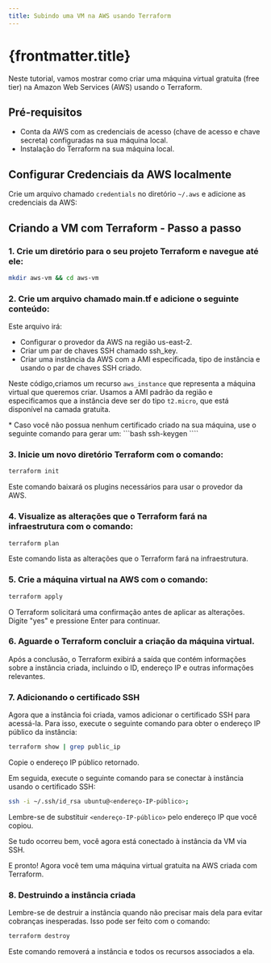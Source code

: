 ```yaml
---
title: Subindo uma VM na AWS usando Terraform
---
```



# {frontmatter.title}

Neste tutorial, vamos mostrar como criar uma máquina virtual gratuita (free tier) na Amazon Web Services (AWS) usando o Terraform.

## Pré-requisitos

- Conta da AWS com as credenciais de acesso (chave de acesso e chave secreta) configuradas na sua máquina local.
- Instalação do Terraform na sua máquina local.

## Configurar Credenciais da AWS localmente
Crie um arquivo chamado `credentials` no diretório `~/.aws` e adicione as credenciais da AWS:

<CodePreview src="/codes/terraform/intro/.credentials" lang="terraform" height={200} />

## Criando a VM com Terraform - Passo a passo

### 1. Crie um diretório para o seu projeto Terraform e navegue até ele:

```bash
mkdir aws-vm && cd aws-vm
```

### 2. Crie um arquivo chamado main.tf e adicione o seguinte conteúdo:

<CodePreview src="/codes/terraform/intro/main.tf" highlightLines="2,7,12" lang="terraform" height={200} />

Este arquivo irá:

* Configurar o provedor da AWS na região us-east-2.
* Criar um par de chaves SSH chamado ssh_key.
* Criar uma instância da AWS com a AMI especificada, tipo de instância e usando o par de chaves SSH criado.

Neste código,criamos um recurso `aws_instance` que representa a máquina virtual que queremos criar. Usamos a AMI padrão da região e especificamos que a instância deve ser do tipo `t2.micro`, que está disponível na camada gratuita.

<div class="bg-indigo-900 text-center py-4 lg:px-4">
  * Caso você não possua nenhum certificado criado na sua máquina, use o seguinte comando para gerar um:
  ```bash
  ssh-keygen
  ````
</div>

### 3. Inicie um novo diretório Terraform com o comando:

```bash
terraform init
```

Este comando baixará os plugins necessários para usar o provedor da AWS.

### 4. Visualize as alterações que o Terraform fará na infraestrutura com o comando:

```bash
terraform plan
```

Este comando lista as alterações que o Terraform fará na infraestrutura.

### 5. Crie a máquina virtual na AWS com o comando:

```bash
terraform apply
```

O Terraform solicitará uma confirmação antes de aplicar as alterações. Digite "yes" e pressione Enter para continuar.

### 6. Aguarde o Terraform concluir a criação da máquina virtual.

Após a conclusão, o Terraform exibirá a saída que contém informações sobre a instância criada, incluindo o ID, endereço IP e outras informações relevantes.

### 7. Adicionando o certificado SSH

Agora que a instância foi criada, vamos adicionar o certificado SSH para acessá-la. Para isso, execute o seguinte comando para obter o endereço IP público da instância:

```bash
terraform show | grep public_ip
```

Copie o endereço IP público retornado.

Em seguida, execute o seguinte comando para se conectar à instância usando o certificado SSH:

```bash
ssh -i ~/.ssh/id_rsa ubuntu@<endereço-IP-público>;
```
Lembre-se de substituir <code>&lt;endereço-IP-público&gt;</code> pelo endereço IP que você copiou.

Se tudo ocorreu bem, você agora está conectado à instância da VM via SSH.

E pronto! Agora você tem uma máquina virtual gratuita na AWS criada com Terraform. 

### 8. Destruindo a instância criada
Lembre-se de destruir a instância quando não precisar mais dela para evitar cobranças inesperadas. Isso pode ser feito com o comando:

```bash
terraform destroy
```

Este comando removerá a instância e todos os recursos associados a ela.
